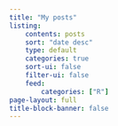 ```yaml
---
title: "My posts"
listing:
    contents: posts
    sort: "date desc"
    type: default
    categories: true
    sort-ui: false
    filter-ui: false
    feed:
        categories: ["R"]
page-layout: full
title-block-banner: false
---
```

::: {.column-page}

:::
